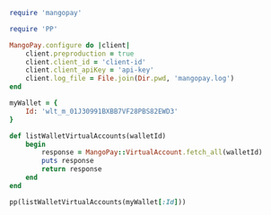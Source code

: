 ```ruby Ruby 
require 'mangopay'

require 'PP'

MangoPay.configure do |client|
    client.preproduction = true
    client.client_id = 'client-id'
    client.client_apiKey = 'api-key'
    client.log_file = File.join(Dir.pwd, 'mangopay.log')
end

myWallet = {
    Id: 'wlt_m_01J30991BXBB7VF28PBS82EWD3'
}

def listWalletVirtualAccounts(walletId)
    begin
        response = MangoPay::VirtualAccount.fetch_all(walletId)
        puts response
        return response
    end
end

pp(listWalletVirtualAccounts(myWallet[:Id]))
```